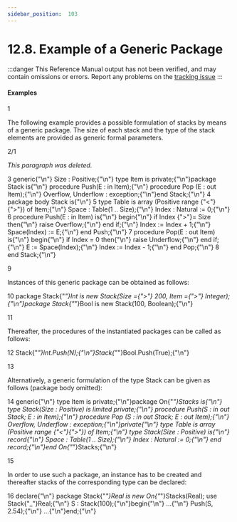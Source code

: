 ```yaml
---
sidebar_position:  103
---
```


# 12.8. Example of a Generic Package

:::danger
This Reference Manual output has not been verified,
and may contain omissions or errors.
Report any problems on the [tracking issue](https://github.com/ada-lang-io/ada-lang-io/issues/20)
:::



#### Examples

<MarginText>1</MarginText>
<p>The following example provides a possible formulation of stacks by means of a generic package. The size of each stack and the type of the stack elements are provided as generic formal parameters.<br /></p>

<MarginText>2/1</MarginText>
<p><i>This paragraph was deleted.</i><br /></p>

<MarginText>3</MarginText>
<CodeBlock language="ada">
generic{"\n"}   Size : Positive;{"\n"}   type Item is private;{"\n"}package Stack is{"\n"}   procedure Push(E : in  Item);{"\n"}   procedure Pop (E : out Item);{"\n"}   Overflow, Underflow : exception;{"\n"}end Stack;{"\n"}
<MarginText>4</MarginText>
package body Stack is{"\n"}
<MarginText>5</MarginText>
   type Table is array (Positive range {"<"}{">"}) of Item;{"\n"}   Space : Table(1 .. Size);{"\n"}   Index : Natural := 0;{"\n"}
<MarginText>6</MarginText>
   procedure Push(E : in Item) is{"\n"}   begin{"\n"}      if Index {">"}= Size then{"\n"}         raise Overflow;{"\n"}      end if;{"\n"}      Index := Index + 1;{"\n"}      Space(Index) := E;{"\n"}   end Push;{"\n"}
<MarginText>7</MarginText>
   procedure Pop(E : out Item) is{"\n"}   begin{"\n"}      if Index = 0 then{"\n"}         raise Underflow;{"\n"}      end if;{"\n"}      E := Space(Index);{"\n"}      Index := Index - 1;{"\n"}   end Pop;{"\n"}
<MarginText>8</MarginText>
end Stack;{"\n"}

</CodeBlock>
<MarginText>9</MarginText>
<p>Instances of this generic package can be obtained as follows: <br /></p>

<MarginText>10</MarginText>
<CodeBlock language="ada">
package Stack{"_"}Int  is new Stack(Size ={">"} 200, Item ={">"} Integer);{"\n"}package Stack{"_"}Bool is new Stack(100, Boolean);{"\n"}

</CodeBlock>
<MarginText>11</MarginText>
<p>Thereafter, the procedures of the instantiated packages can be called as follows: <br /></p>

<MarginText>12</MarginText>
<CodeBlock language="ada">
Stack{"_"}Int.Push(N);{"\n"}Stack{"_"}Bool.Push(True);{"\n"}

</CodeBlock>
<MarginText>13</MarginText>
<p>Alternatively, a generic formulation of the type Stack can be given as follows (package body omitted): <br /></p>

<MarginText>14</MarginText>
<CodeBlock language="ada">
generic{"\n"}   type Item is private;{"\n"}package On{"_"}Stacks is{"\n"}   type Stack(Size : Positive) is limited private;{"\n"}   procedure Push(S : in out Stack; E : in  Item);{"\n"}   procedure Pop (S : in out Stack; E : out Item);{"\n"}   Overflow, Underflow : exception;{"\n"}private{"\n"}   type Table is array (Positive range {"<"}{">"}) of Item;{"\n"}   type Stack(Size : Positive) is{"\n"}      record{"\n"}         Space : Table(1 .. Size);{"\n"}         Index : Natural := 0;{"\n"}      end record;{"\n"}end On{"_"}Stacks;{"\n"}

</CodeBlock>
<MarginText>15</MarginText>
<p>In order to use such a package, an instance has to be created and thereafter stacks of the corresponding type can be declared: <br /></p>

<MarginText>16</MarginText>
<CodeBlock language="ada">
declare{"\n"}   package Stack{"_"}Real is new On{"_"}Stacks(Real); use Stack{"_"}Real;{"\n"}   S : Stack(100);{"\n"}begin{"\n"}   ...{"\n"}   Push(S, 2.54);{"\n"}   ...{"\n"}end;{"\n"}

</CodeBlock>
